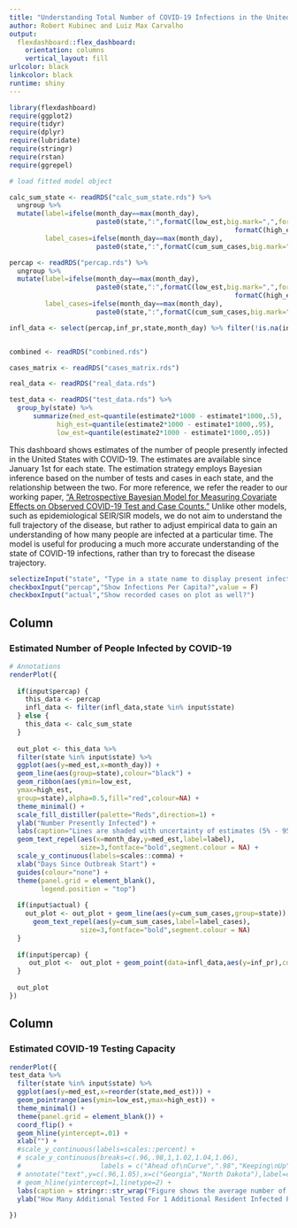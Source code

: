 ```yaml
---
title: "Understanding Total Number of COVID-19 Infections in the United States"
author: Robert Kubinec and Luiz Max Carvalho
output: 
  flexdashboard::flex_dashboard:
    orientation: columns
    vertical_layout: fill
urlcolor: black
linkcolor: black
runtime: shiny
---
```


```r
library(flexdashboard)
require(ggplot2)
require(tidyr)
require(dplyr)
require(lubridate)
require(stringr)
require(rstan)
require(ggrepel)

# load fitted model object

calc_sum_state <- readRDS("calc_sum_state.rds") %>% 
  ungroup %>% 
  mutate(label=ifelse(month_day==max(month_day),
                      paste0(state,":",formatC(low_est,big.mark=",",format = "f",digits=0)," - ",
                                                         formatC(high_est,big.mark=",",format = "f",digits=0)),NA),
         label_cases=ifelse(month_day==max(month_day),
                      paste0(state,":",formatC(cum_sum_cases,big.mark=",",format = "f",digits=0)),NA))

percap <- readRDS("percap.rds") %>% 
  ungroup %>% 
  mutate(label=ifelse(month_day==max(month_day),
                      paste0(state,":",formatC(low_est,big.mark=",",format = "f",digits=3)," - ",
                                                         formatC(high_est,big.mark=",",format = "f",digits=3)),NA),
         label_cases=ifelse(month_day==max(month_day),
                      paste0(state,":",formatC(cum_sum_cases,big.mark=",",format = "f",digits=3)),NA))

infl_data <- select(percap,inf_pr,state,month_day) %>% filter(!is.na(inf_pr))


combined <- readRDS("combined.rds")

cases_matrix <- readRDS("cases_matrix.rds")

real_data <- readRDS("real_data.rds")

test_data <- readRDS("test_data.rds") %>% 
  group_by(state) %>% 
      summarize(med_est=quantile(estimate2*1000 - estimate1*1000,.5),
            high_est=quantile(estimate2*1000 - estimate1*1000,.95),
            low_est=quantile(estimate2*1000 - estimate1*1000,.05)) 

```

This dashboard shows estimates of the number of people presently infected in the United States with COVID-19. The estimates are available since January 1st for each state. The estimation strategy employs Bayesian inference based on the number of tests and cases in each state, and the relationship between the two. For more reference, we refer the reader to our working paper, ["A Retrospective Bayesian Model for Measuring Covariate Effects on Observed COVID-19 Test and Case Counts."](https://osf.io/preprints/socarxiv/jp4wk/) Unlike other models, such as epidemiological SEIR/SIR models, we do not aim to understand the full trajectory of the disease, but rather to adjust empirical data to gain an understanding of how many people are infected at a particular time. The model is useful for producing a much more accurate understanding of the state of COVID-19 infections, rather than try to forecast the disease trajectory. 

<!-- The model is also useful for understanding the relationship between tests and infections--how far ahead or behind testing capacity is relative to the number of infeted people--and also the relationship between background factors, like partisanship, on the spread of the virus. The plots in this dashboard permit you to track different states in terms of their counts of infected individuals, and to explore whether states are ahead/behind of testing capacity per infected. Finally, we include estimates we run in the model calculating how much different state-level factors, such as social distancing policies, state wealth, public health preparedness, and vote share for President Trump track with infection rates. -->

```r
selectizeInput("state", "Type in a state name to display present infected count", choices = unique(calc_sum_state$state), selected = "New York",multiple=TRUE)
checkboxInput("percap","Show Infections Per Capita?",value = F)
checkboxInput("actual","Show recorded cases on plot as well?")

```


Column {data-width=650}
-----------------------------------------------------------------------

### Estimated Number of People Infected by COVID-19

```r


# Annotations
renderPlot({
  
  if(input$percap) {
    this_data <- percap
    infl_data <- filter(infl_data,state %in% input$state)
  } else {
    this_data <- calc_sum_state
  }
  
  out_plot <- this_data %>% 
  filter(state %in% input$state) %>% 
  ggplot(aes(y=med_est,x=month_day)) +
  geom_line(aes(group=state),colour="black") +
  geom_ribbon(aes(ymin=low_est,
  ymax=high_est,
  group=state),alpha=0.5,fill="red",colour=NA) +
  theme_minimal() +
  scale_fill_distiller(palette="Reds",direction=1) +
  ylab("Number Presently Infected") +
  labs(caption="Lines are shaded with uncertainty of estimates (5% - 95% Interval).\nThese estimates are based on the assumption that as few as\n10% of cases may be reported.") +
  geom_text_repel(aes(x=month_day,y=med_est,label=label),
                  size=3,fontface="bold",segment.colour = NA) +
  scale_y_continuous(labels=scales::comma) +
  xlab("Days Since Outbreak Start") + 
  guides(colour="none") +
  theme(panel.grid = element_blank(),
        legend.position = "top")
  
  if(input$actual) {
    out_plot <- out_plot + geom_line(aes(y=cum_sum_cases,group=state)) +
      geom_text_repel(aes(y=cum_sum_cases,label=label_cases),
                  size=3,fontface="bold",segment.colour = NA) 
  }
  
  if(input$percap) {
     out_plot <-  out_plot + geom_point(data=infl_data,aes(y=inf_pr),colour="blue",size=5)
  }
  
  out_plot
})

```

Column {data-width=350}
-----------------------------------------------------------------------

### Estimated COVID-19 Testing Capacity

```r

renderPlot({
test_data %>%
  filter(state %in% input$state) %>%
  ggplot(aes(y=med_est,x=reorder(state,med_est))) +
  geom_pointrange(aes(ymin=low_est,ymax=high_est)) +
  theme_minimal() +
  theme(panel.grid = element_blank()) +
  coord_flip() +
  geom_hline(yintercept=.01) +
  xlab("") +
  #scale_y_continuous(labels=scales::percent) +
  # scale_y_continuous(breaks=c(.96,.98,1,1.02,1.04,1.06),
  #                    labels = c("Ahead of\nCurve",".98","Keeping\nUp","1.02","1.04","Behind\nCurve")) +
  # annotate("text",y=c(.96,1.05),x=c("Georgia","North Dakota"),label=c("Testing More\nThan Infection Growth","Testing Less\nThan Infection Growth"),size=3) +
  # geom_hline(yintercept=1,linetype=2) +
  labs(caption = stringr::str_wrap("Figure shows the average number of additional people tested in a given state for an additional 1 person out of a thousand who becomes infected. Estimate is an average and thus may not be accurate for the most recent time period.")) +
  ylab("How Many Additional Tested For 1 Additional Resident Infected Per 1,000")
  
})
```



